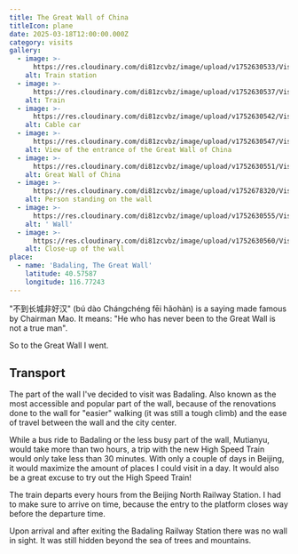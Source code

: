 ```yaml
---
title: The Great Wall of China
titleIcon: plane
date: 2025-03-18T12:00:00.000Z
category: visits
gallery:
  - image: >-
      https://res.cloudinary.com/di81zcvbz/image/upload/v1752630533/Visits/Beijing/IMG_6101_die6tp.jpg
    alt: Train station
  - image: >-
      https://res.cloudinary.com/di81zcvbz/image/upload/v1752630537/Visits/Beijing/IMG_6112_tvqazz.jpg
    alt: Train
  - image: >-
      https://res.cloudinary.com/di81zcvbz/image/upload/v1752630542/Visits/Beijing/IMG_6137_pllhge.jpg
    alt: Cable car
  - image: >-
      https://res.cloudinary.com/di81zcvbz/image/upload/v1752630547/Visits/Beijing/IMG_6144_rqma6x.jpg
    alt: View of the entrance of the Great Wall of China
  - image: >-
      https://res.cloudinary.com/di81zcvbz/image/upload/v1752630551/Visits/Beijing/IMG_6184_goxbgf.jpg
    alt: Great Wall of China
  - image: >-
      https://res.cloudinary.com/di81zcvbz/image/upload/v1752678320/Visits/Beijing/IMG_6190_ivvt0v.jpg
    alt: Person standing on the wall
  - image: >-
      https://res.cloudinary.com/di81zcvbz/image/upload/v1752630555/Visits/Beijing/IMG_6201_atwqji.jpg
    alt: ' Wall'
  - image: >-
      https://res.cloudinary.com/di81zcvbz/image/upload/v1752630560/Visits/Beijing/IMG_6209_fomyjz.jpg
    alt: Close-up of the wall
place:
  - name: 'Badaling, The Great Wall'
    latitude: 40.57587
    longitude: 116.77243
---
```


"不到长城非好汉" (bú dào Chángchéng fēi hǎohàn) is a saying made famous by Chairman Mao. It means: "He who has never been to the Great Wall is not a true man".

So to the Great Wall I went.

## Transport

The part of the wall I've decided to visit was Badaling. Also known as the most accessible and popular part of the wall, because of the renovations done to the wall for "easier" walking (it was still a tough climb) and the ease of travel between the wall and the city center.

While a bus ride to Badaling or the less busy part of the wall, Mutianyu, would take more than two hours, a trip with the new High Speed Train would only take less than 30 minutes. With only a couple of days in Beijing, it would maximize the amount of places I could visit in a day. It would also be a great excuse to try out the High Speed Train!

The train departs every hours from the Beijing North Railway Station. I had to make sure to arrive on time, because the entry to the platform closes way before the departure time.

Upon arrival and after exiting the Badaling Railway Station there was no wall in sight. It was still hidden beyond the sea of trees and mountains. 

